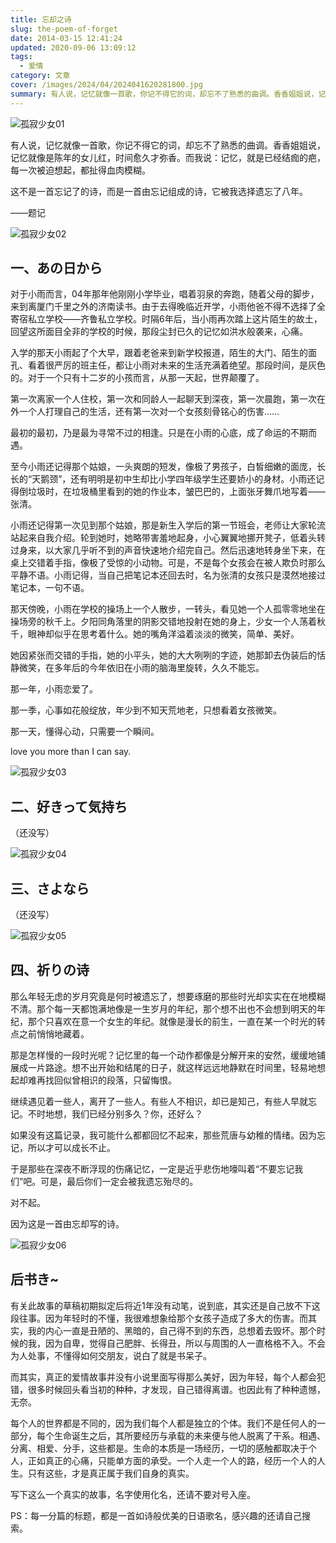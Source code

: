 ```yaml
---
title: 忘却之诗
slug: the-poem-of-forget
date: 2014-03-15 12:41:24
updated: 2020-09-06 13:09:12
tags:
  - 爱情
category: 文章
cover: /images/2024/04/2024041620281800.jpg
summary: 有人说，记忆就像一首歌，你记不得它的词，却忘不了熟悉的曲调。香香姐姐说，记忆就像是陈年的女儿红，时间愈久才弥香。而我说：记忆，就是已经结痂的疤，每一次被迫想起，都扯得血肉模糊。
---
```


![孤寂少女01](/images/2024/04/2024041620352400.jpg)

有人说，记忆就像一首歌，你记不得它的词，却忘不了熟悉的曲调。香香姐姐说，记忆就像是陈年的女儿红，时间愈久才弥香。而我说：记忆，就是已经结痂的疤，每一次被迫想起，都扯得血肉模糊。

这不是一首忘记了的诗，而是一首由忘记组成的诗，它被我选择遗忘了八年。

<p style={{ textAlign: 'right' }}>——题记</p>

![孤寂少女02](/images/2024/04/2024041620334700.jpg)

## 一、あの日から

对于小雨而言，04年那年他刚刚小学毕业，唱着羽泉的奔跑，随着父母的脚步，来到离厦门千里之外的济南读书。由于去得晚临近开学，小雨他爸不得不选择了全寄宿私立学校——齐鲁私立学校。时隔6年后，当小雨再次踏上这片陌生的故土，回望这所面目全非的学校的时候，那段尘封已久的记忆如洪水般袭来，心痛。

入学的那天小雨起了个大早，跟着老爸来到新学校报道，陌生的大门、陌生的面孔、看着很严厉的班主任，都让小雨对未来的生活充满着绝望。那段时间，是灰色的。对于一个只有十二岁的小孩而言，从那一天起，世界颠覆了。

第一次离家一个人住校，第一次和同龄人一起聊天到深夜，第一次晨跑，第一次在外一个人打理自己的生活，还有第一次对一个女孩刻骨铭心的伤害……

最初的最初，乃是最为寻常不过的相逢。只是在小雨的心底，成了命运的不期而遇。

至今小雨还记得那个姑娘，一头爽朗的短发，像极了男孩子，白皙细嫩的面庞，长长的“天鹅颈”，还有明明是初中生却比小学四年级学生还要娇小的身材。小雨还记得倒垃圾时，在垃圾桶里看到的她的作业本，皱巴巴的，上面张牙舞爪地写着——张清。

小雨还记得第一次见到那个姑娘，那是新生入学后的第一节班会，老师让大家轮流站起来自我介绍。轮到她时，她略带害羞地起身，小心翼翼地挪开凳子，低着头转过身来，以大家几乎听不到的声音快速地介绍完自己。然后迅速地转身坐下来，在桌上交错着手指，像极了受惊的小动物。可是，不是每个女孩会在被人欺负时那么平静不语。小雨记得，当自己把笔记本还回去时，名为张清的女孩只是漠然地接过笔记本，一句不语。

那天傍晚，小雨在学校的操场上一个人散步，一转头，看见她一个人孤零零地坐在操场旁的秋千上。夕阳同角落里的阴影交错地投射在她的身上，少女一个人荡着秋千，眼神却似乎在思考着什么。她的嘴角洋溢着淡淡的微笑，简单、美好。

她因紧张而交错的手指，她的小平头，她的大大咧咧的字迹，她那卸去伪装后的恬静微笑，在多年后的今年依旧在小雨的脑海里旋转，久久不能忘。

那一年，小雨恋爱了。

那一季，心事如花般绽放，年少到不知天荒地老，只想看着女孩微笑。

那一天，懂得心动，只需要一个瞬间。

love you more than I can say.

![孤寂少女03](/images/2024/04/2024041620355700.jpg)

## 二、好きって気持ち

（还没写）

![孤寂少女04](/images/2024/04/2024041620384100.jpg)

## 三、さよなら

（还没写）

![孤寂少女05](/images/2024/04/2024041620373800.jpg)

## 四、祈りの诗

那么年轻无虑的岁月究竟是何时被遗忘了，想要琢磨的那些时光却实实在在地模糊不清。那个每一天都饱满地像是一生岁月的年纪，那个想不出也不会想到明天的年纪，那个只喜欢在意一个女生的年纪。就像是漫长的前生，一直在某一个时光的转点之前悄悄地藏着。

那是怎样慢的一段时光呢？记忆里的每一个动作都像是分解开来的安然，缓缓地铺展成一片路途。想不出开始和结尾的日子，就这样远远地静默在时间里，轻易地想起却难再找回似曾相识的段落，只留悔恨。

继续遇见着一些人，离开了一些人。有些人不相识，却已是知己，有些人早就忘记。不时地想，我们已经分别多久？你，还好么？

如果没有这篇记录，我可能什么都都回忆不起来，那些荒唐与幼稚的情绪。因为忘记，所以才可以成长不止。

于是那些在深夜不断浮现的伤痛记忆，一定是近乎悲伤地嚎叫着“不要忘记我们”吧。可是，最后你们一定会被我遗忘殆尽的。

对不起。

因为这是一首由忘却写的诗。

![孤寂少女06](/images/2024/04/2024041620364900.jpg)

## 后书き~

有关此故事的草稿初期拟定后将近1年没有动笔，说到底，其实还是自己放不下这段往事。因为年轻时的不懂，我很难想象给那个女孩子造成了多大的伤害。而其实，我的内心一直是丑陋的、黑暗的，自己得不到的东西，总想着去毁坏。那个时候的我，因为自卑，觉得自己肥胖、长得丑，所以与周围的人一直格格不入。不会为人处事，不懂得如何交朋友，说白了就是书呆子。

而其实，真正的爱情故事并没有小说里面写得那么美好，因为年轻，每个人都会犯错，很多时候回头看当初的种种，才发现，自己错得离谱。也因此有了种种遗憾，无奈。

每个人的世界都是不同的，因为我们每个人都是独立的个体。我们不是任何人的一部分，每个生命诞生之后，其所要经历与承载的未来便与他人脱离了干系。相遇、分离、相爱、分手，这些都是。生命的本质是一场经历，一切的感触都取决于个人，正如真正的心痛，只能单方面的承受。一个人走一个人的路，经历一个人的人生。只有这些，才是真正属于我们自身的真实。

写下这么一个真实的故事，名字使用化名，还请不要对号入座。

PS：每一分篇的标题，都是一首如诗般优美的日语歌名，感兴趣的还请自己搜索。
